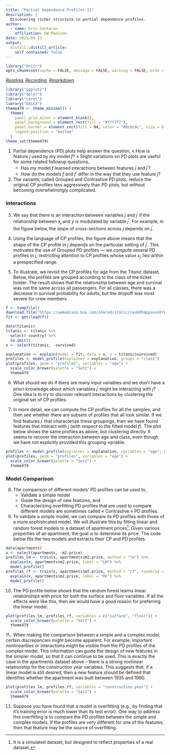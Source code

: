 ```yaml
---
title: "Partial Dependence Profiles II"
description: | 
  Discovering richer structure in partial dependence profiles.
author:
  - name: Kris Sankaran
    affiliation: UW Madison
date: 2021-04-13
output:
  distill::distill_article:
    self_contained: false
---
```


```r
library("knitr")
opts_chunk$set(cache = FALSE, message = FALSE, warning = FALSE, echo = TRUE)
```

_[Reading](http://ema.drwhy.ai/partialDependenceProfiles.html), [Recording](https://mediaspace.wisc.edu/media/Week%2012%20%5B2%5D%20Partial%20Dependence%20Profiles%20II/1_3e93x8o8), [Rmarkdown](https://github.com/krisrs1128/stat479/blob/master/_posts/2021-04-05-week12-2/week12-2.Rmd)_

```r
library("ggplot2")
library("dplyr")
library("caret")
library("DALEX")
theme479 <- theme_minimal() + 
  theme(
    panel.grid.minor = element_blank(),
    panel.background = element_rect(fill = "#f7f7f7"),
    panel.border = element_rect(fill = NA, color = "#0c0c0c", size = 0.6),
    legend.position = "bottom"
  )
theme_set(theme479)
```

1. Partial dependence (PD) plots help answer the question, « How is feature $j$
used by my model $f$? » Slight variations on PD plots are useful for some
related followup questions,
  	* Has my model $f$ learned interactions between features $j$ and $j^{\prime}$?
  	* How do the models $f$ and $f^{\prime}$ differ in the way that they use feature $j$?
  	
2. The variants, called Grouped and Contrastive PD plots, reduce the original CP
profiles less aggressively than PD plots, but without becoming overwhelmingly
complicated.

### Interactions

3. We say that there is an interaction between variables $j$ and $j^{\prime}$ if
the relationship between $x_{j}$ and $y$ is modulated by variable $j^{\prime}$.
For example, in the figure below, the slope of cross-sections across $j$ depends
on $j^{\prime}$.

4. Using the language of CP profiles, the figure above means that the shape of
the CP profile in $j$ depends on the particular setting of $j^{\prime}$. This
motivates the use of Grouped PD profiles — we compute several PD profiles in
$j$, restricting attention to CP profiles whose value $x_{j^{\prime}}$ lies
within a prespecified range.

5. To illustrate, we revisit the CP profiles for age from the Titanic dataset.
Below, the profiles are grouped according to the class of the ticket holder. The
result shows that the relationship between age and survival was not the same
across all passengers. For all classes, there was a decrease in survival
probability for adults, but the dropoff was most severe for crew members.

```r
f <- tempfile()
download.file("https://uwmadison.box.com/shared/static/nau695mppsoxx0f6bns1ieo7kh1bje0j.rda", f)
fit <- get(load(f))

data(titanic)
titanic <- titanic %>%
  select(-country) %>%
  na.omit()
x <- select(titanic, -survived)

explanation <- explain(model = fit, data = x, y = titanic$survived)
profiles <- model_profile(explainer = explanation, groups = "class")
plot(profiles, geom = "profiles", variables = "age") +
  scale_color_brewer(palette = "Set2") +
  theme479
```

6. What should we do if there are many input variables and we don’t have a
priori knowledge about which variables $j^{\prime}$ might be interacting with
$j$? One idea is to try to *discover* relevant interactions by clustering the
original set of CP profiles.

7. In more detail, we can compute the CP profiles for all the samples, and then
see whether there are subsets of profiles that all look similar. If we find
features $j^{\prime}$ that characterize these groupings, then we have found
features that interact with $j$ (with respect to the fitted model $f$). The plot
below shows the same profiles as above, but clustering directly. It seems to
recover the interaction between age and class, even though we have not
explicitly provided this grouping variable.

```r
profiles <- model_profile(explainer = explanation, variables = "age", k = 3)
plot(profiles, geom = "profiles", variables = "age") +
  scale_color_brewer(palette = "Set2") +
  theme479
```

### Model Comparison

8. The comparison of different models’ PD profiles can be used to,
  	* Validate a simple model
  	* Guide the design of new features, and
  	* Characterizing overfitting
  	PD profiles that are used to compare different models are sometimes called
  	« Contrastive » PD profiles.
  	
9. To validate a simple model, we can compare its PD profiles with those of a
more sophisticated model. We will illustrate this by fitting linear and random
forest models to a dataset of apartment prices^[It is a simulated dataset, but
designed to reflect properties of a real dataset.]. Given various properties of
an apartment, the goal is to determine its price. The code below fits the two
models and extracts their CP and PD profiles.

```r
data(apartments)
x <- select(apartments, -m2.price)
profiles_lm <- train(x, apartments$m2.price, method = "lm") %>%
  explain(x, apartments$m2.price, label = "LM") %>%
  model_profile()
profiles_rf <- train(x, apartments$m2.price, method = "rf", tuneGrid = data.frame(mtry = 10)) %>%
  explain(x, apartments$m2.price, label = "RF") %>%
  model_profile()
```

10. The PD profile below shows that the random forest learns linear
relationships with price for both the surface and floor variables. If all the
effects were like this, then we would have a good reason for preferring the
linear model.

```r
plot(profiles_lm, profiles_rf, variables = c("surface", "floor")) +
  scale_color_brewer(palette = "Set2") +
  theme479
```

11.. When making the comparison between a simple and a complex model, certain
discrepancies might become apparent. For example, important nonlinearities or
interactions might be visible from the PD profiles of the complex model. This
information can guide the design of new features in the simpler model, so that
it can continue to be used. This is exactly the case in the apartments dataset
above -- there is a strong nonlinear relationship for the construction year
variables. This suggests that, if a linear model is still desired, then a new
feature should be defined that identifies whether the apartment was built
between 1935 and 1990.

```r
plot(profiles_lm, profiles_rf, variables = "construction.year") +
  scale_color_brewer(palette = "Set2") +
  theme479
```

11. Suppose you have found that a model is overfitting (e.g., by finding that
it’s training error is much lower than its test error). One way to address this
overfitting is to compare the PD profiles between the simple and complex models.
If the profiles are very different for one of the features, then that feature
may be the source of overfitting.
